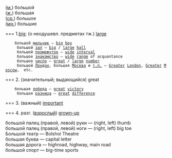 (''[[м.]]'') большой <br>
(''[[ж.]]'') большая <br>
(''[[ср.]]'') большое <br>
(''[[мн.]]'') большие

=== 1.[[big]]; (о неодушевл. предметах тж.) [[large]]

     большой [[мальчик]] — [[big]] [[boy]]<br>
     большой [[зал]] — [[big]] / [[large]] [[hall]] <br>
     большой [[промежуток]] — [[wide]] [[interval]] <br>
     большое [[знакомство]] — [[wide]] [[range]] of acquantance  <br>
     большое [[число]] — [[great]] / [[large]] [[number]]  <br>
     большой [[Лондон]], большая [[Москва]] и [[т.п.]] — [[Greater]] [[London]], [[Greater]] [[Moscow]],  etc. 

=== 2.  (значительный; выдающийся) great
 
     большая [[победа]] — [[great]] [[victory]] <br>
     большая [[разница]] — [[great]] [[difference]]

=== 3.  (важный) [[important]]

=== 4.  разг. ([[взрослый]]) [[grown-up]]

большой палец (правой, левой) руки — (right, left) thumb <br>
большой палец (правой, левой) ноги — (right, left) big toe <br>
Большой театр — Bolshoi Theatre <br>
большая буква — capital letter <br>
большая дорога — highroad, highway, main road <br>
большой спорт — big-time sports